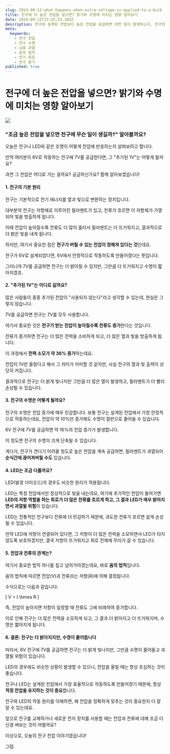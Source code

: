 ```yaml
---
slug: 2024-09-12-what-happens-when-extra-voltage-is-applied-to-a-bulb
title: 전구에 더 높은 전압을 넣으면? 밝기와 수명에 미치는 영향 알아보기
date: 2024-09-12T13:25:53.103Z
description: 전구에 설계된 전압보다 높은 전압을 공급하면 어떤 일이 발생하는지, 전구의 밝기, 수명, 그리고 과열 위험에 대해 알아봅니다. LED와 전통적인 백열전구의 차이점도 함께 설명합니다.
meta:
  keywords:
    - 전구 전압
    - 전구 수명
    - LED 과열
    - 옴의 법칙
    - 전기 회로
    - 전구 밝기
published: true
---
```


# 전구에 더 높은 전압을 넣으면? 밝기와 수명에 미치는 영향 알아보기

![](https://blogger.googleusercontent.com/img/a/AVvXsEiLs88VZjxLqYKLbbR6D3CLdCo5IhT71d8Wh2ojboSFaiSfLpTKDXzp4d6deSWeJNIEGg7DtzoMcY7zI1kDSAwzgNg-XgVMbX81tOIKm420eAI9vjalfHWeqg1jSmo6SX2urJOGQQZ77LGUcv5RnrwOqQC3dIvgLwjb5xK4MNalvhszIxx_bSVNTjmlZqU)

### "조금 높은 전압을 넣으면 전구에 무슨 일이 생길까?" 알아볼까요?

오늘은 전구나 LED와 같은 조명이 어떻게 전압에 반응하는지 살펴보려고 합니다.

만약 여러분이 6V로 작동하는 전구에 7V를 공급한다면, 그 "추가된 1V"는 어떻게 될까요?

과연 그 전압은 어디로 가는 걸까요? 궁금하신가요? 함께 알아보겠습니다!


#### 1. **전구의 기본 원리**

전구는 기본적으로 전기 에너지를 열과 빛으로 변환하는 장치입니다.

대부분의 전구는 저항체로 이루어진 필라멘트가 있고, 전류가 흐르면 이 저항체가 가열되어 빛을 방출하게 됩니다.

이때 전압이 높아질수록 전류도 더 많이 흘러서 필라멘트는 더 뜨거워지고, 결과적으로 더 밝은 빛을 내게 됩니다.

하지만, 여기서 중요한 점은 **전구가 버틸 수 있는 전압이 정해져 있다는 것**인데요.

전구가 6V로 설계되었다면, 6V에서 안정적으로 작동하도록 만들어졌다는 뜻입니다.

그러니까 7V를 공급하면 전구는 더 밝아질 수 있지만, 그만큼 더 뜨거워지고 수명이 짧아지겠죠.


#### 2. **"추가된 1V"는 어디로 갈까요?**

많은 사람들이 종종 추가된 전압이 "사용되지 않는다"라고 생각할 수 있는데, 현실은 그렇지 않습니다.

7V를 공급하면 전구는 7V를 모두 사용합니다.

여기서 중요한 것은 **전구가 받는 전압이 높아질수록 전류도 증가**한다는 것입니다.

전류가 증가하면 전구는 더 많은 전력을 소비하게 되고, 더 많은 열과 빛을 방출하게 됩니다. 

이 과정에서 **전력 소모가 약 36% 증가**하는데요.

전압이 1V만 올랐다고 해서 그 차이가 미미할 것 같지만, 사실 전구의 열과 빛 출력이 상당히 커집니다.

결과적으로 전구는 더 밝게 빛나지만 그만큼 더 많은 열이 발생하고, 필라멘트가 더 빨리 손상될 수 있습니다.


#### 3. **전구의 수명은 어떻게 될까요?**

전구의 수명은 전압 증가에 매우 민감합니다. 보통 전구는 설계된 전압에서 가장 안정적으로 작동하는데요, 전압이 약 10%만 증가해도 수명이 절반으로 줄어들 수 있습니다.

6V 전구에 7V를 공급하면 약 16%의 전압 증가가 발생합니다.

이 정도면 전구의 수명이 크게 단축될 수 있습니다.

게다가, 전구가 견디기 어려울 정도로 높은 전압을 계속 공급하면, 필라멘트가 과열되어 **순식간에 끊어져버릴 수도** 있습니다.

#### 4. **LED는 조금 다를까요?**

LED(발광 다이오드)의 경우도 비슷한 원리가 적용됩니다.

LED는 특정 전압에서만 정상적으로 빛을 내는데요, 여기에 추가적인 전압이 들어가면 **LED의 저항 역할을 하는 회로가 더 많은 전류를 흐르게 하고, 그 결과 LED가 매우 밝아지면서 과열될 위험**이 있습니다.

LED는 전통적인 전구보다 전류에 더 민감하기 때문에, 과도한 전류가 흐르면 쉽게 손상될 수 있습니다.

만약 LED에 저항이 연결되어 있다면, 그 저항이 더 많은 전력을 소모하면서 LED가 타지 않도록 보호하겠지만, 결국 저항이 뜨거워지고 회로 전체에 무리가 갈 수 있습니다.

#### 5. **전압과 전류의 관계는?**

여기서 중요한 법칙 하나를 짚고 넘어가야겠는데요, 바로 **옴의 법칙**입니다.

옴의 법칙에 따르면 전압(V)과 전류(I)는 저항(R)에 의해 결정됩니다.

수식으로는 다음과 같습니다:

\[ V = I \times R \]

즉, 전압이 높아지면 저항이 일정할 때 전류도 그에 비례하여 증가합니다.

이로 인해 전구는 더 많은 전력을 소모하게 되고, 그 결과 더 밝아지고 더 뜨거워지며, 수명은 짧아지게 됩니다.

#### 6. **결론: 전구는 더 밝아지지만, 수명이 줄어듭니다**

따라서, 6V 전구에 7V를 공급하면 전구는 더 밝게 빛나지만, 그만큼 수명이 줄어들고 과열될 위험이 있습니다.

LED의 경우에도 비슷한 상황이 발생할 수 있으니, 전압을 올릴 때는 항상 조심하는 것이 좋습니다.

전구나 LED는 설계된 전압에서 가장 효율적으로 작동하도록 만들어졌기 때문에, 항상 **적정 전압을 유지하는 것이 중요**합니다.

전구와 LED의 작동 원리를 이해하면, 왜 전압을 정확하게 맞추는 것이 중요한지 더 잘 알 수 있는데요.

앞으로 전구를 교체하거나 새로운 전자 장치를 사용할 때는 전압과 전류에 대해 조금 더 신경 써보는 것이 어떨까요?

이상으로, 오늘의 전구 전압 이야기였습니다!

그럼.